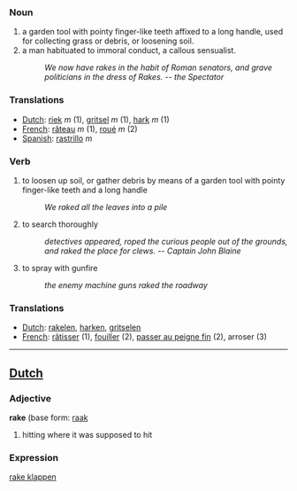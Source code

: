 === Noun ===
# a garden tool with pointy finger-like teeth affixed to a long handle, used for collecting grass or debris, or loosening soil.
# a man habituated to immoral conduct, a callous sensualist.
#:''We now have rakes in the habit of Roman senators, and grave politicians in the dress of Rakes. -- the Spectator''

=== Translations ===
*[[Dutch]]: [[riek]] ''m'' (1), [[gritsel]] ''m'' (1), [[hark]] ''m'' (1)
*[[French]]: [[râteau]] ''m'' (1), [[roué]] ''m'' (2)
*[[Spanish]]: [[rastrillo]] ''m''

=== Verb ===
# to loosen up soil, or gather debris by means of a garden tool with pointy finger-like teeth and a long handle
#:''We raked all the leaves into a pile''
# to search thoroughly
#: ''detectives appeared, roped the curious people out of the grounds, and raked the place for clews.  -- Captain John Blaine''
# to spray with gunfire
#:''the enemy machine guns raked the roadway''

=== Translations ===
*[[Dutch]]: [[rakelen]], [[harken]], [[gritselen]]
*[[French]]: [[râtisser]] (1), [[fouiller]] (2), [[passer au peigne fin]] (2), arroser (3)

----

==[[Dutch]]==

=== Adjective ===

'''rake''' (base form: [[raak]]

# hitting where it was supposed to hit

=== Expression ===

[[rake klappen]]